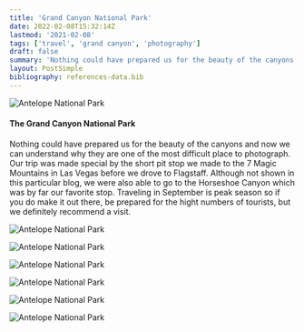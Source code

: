 ```yaml
---
title: 'Grand Canyon National Park'
date: 2022-02-08T15:32:14Z
lastmod: '2021-02-08'
tags: ['travel', 'grand canyon', 'photography']
draft: false
summary: 'Nothing could have prepared us for the beauty of the canyons and now we can understand why they are one of the most difficult place to photograph'
layout: PostSimple
bibliography: references-data.bib
---
```


![Antelope National Park](/static/images/grand-canyon/antelope.jpg)

#### The Grand Canyon National Park

Nothing could have prepared us for the beauty of the canyons and now we can understand why they are one of the most difficult place to photograph. Our trip was made special by the short pit stop we made to the 7 Magic Mountains in Las Vegas before we drove to Flagstaff. Although not shown in this particular blog, we were also able to go to the Horseshoe Canyon which was by far our favorite stop. Traveling in September is peak season so if you do make it out there, be prepared for the hight numbers of tourists, but we definitely recommend a visit.

![Antelope National Park](/static/images/grand-canyon/antelope-2.jpg)

![Antelope National Park](/static/images/grand-canyon/antelope-3.jpg)

![Antelope National Park](/static/images/grand-canyon/antelope-4.jpg)

![Antelope National Park](/static/images/grand-canyon/antelope-5.jpg)

![Antelope National Park](/static/images/grand-canyon/antelope-6.jpg)

![Antelope National Park](/static/images/grand-canyon/antelope-7.jpg)
